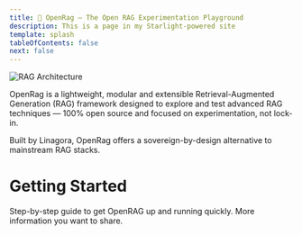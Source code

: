 ```yaml
---
title: 🦫 OpenRag — The Open RAG Experimentation Playground
description: This is a page in my Starlight-powered site
template: splash
tableOfContents: false
next: false
---
```



<Image src={myImage} alt="RAG Architecture" width={600} height={350} />

OpenRag is a lightweight, modular and extensible Retrieval-Augmented Generation (RAG) framework designed to explore and test advanced RAG techniques — 100% open source and focused on experimentation, not lock-in.

Built by Linagora, OpenRag offers a sovereign-by-design alternative to mainstream RAG stacks.

# Getting Started
<CardGrid>
  <LinkCard title="Quick Start" icon="open-book" href="/starter_blocks/getting_started#quick-start">
    Step-by-step guide to get OpenRAG up and running quickly.
  </LinkCard>
  <LinkCard title="Other feature" icon="information" href="/documentation/features_in_details">
    More information you want to share.
  </LinkCard>
</CardGrid>